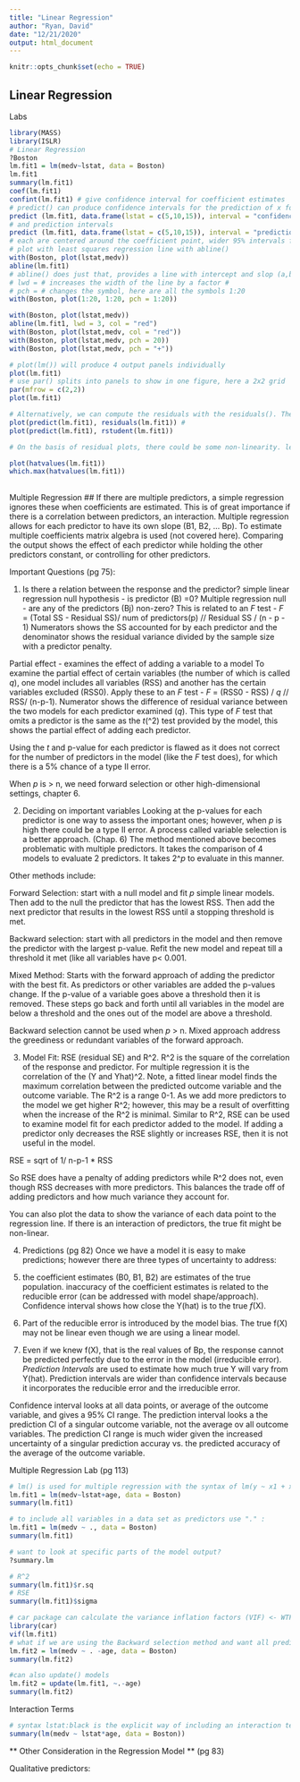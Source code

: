 ---
title: "Linear Regression"
author: "Ryan, David"
date: "12/21/2020"
output: html_document
---

```{r setup, include=FALSE}
knitr::opts_chunk$set(echo = TRUE)
```

## Linear Regression

Labs

```{r}
library(MASS)
library(ISLR)
# Linear Regression
?Boston
lm.fit1 = lm(medv~lstat, data = Boston)
lm.fit1
summary(lm.fit1)
coef(lm.fit1)
confint(lm.fit1) # give confidence interval for coefficient estimates
# predict() can produce confidence intervals for the prediction of x for a given value of y
predict (lm.fit1, data.frame(lstat = c(5,10,15)), interval = "confidence")
# and prediction intervals 
predict (lm.fit1, data.frame(lstat = c(5,10,15)), interval = "prediction")
# each are centered around the coefficient point, wider 95% intervals for prediction 
# plot with least squares regression line with abline()
with(Boston, plot(lstat,medv))
abline(lm.fit1)
# abline() does just that, provides a line with intercept and slop (a,b). This is the output when we call the lm.fit1. We can also plot any line, just input an intercept and slope for (a,b)
# lwd = # increases the width of the line by a factor #
# pch = # changes the symbol, here are all the symbols 1:20
with(Boston, plot(1:20, 1:20, pch = 1:20)) 

with(Boston, plot(lstat,medv))
abline(lm.fit1, lwd = 3, col = "red")
with(Boston, plot(lstat,medv, col = "red"))
with(Boston, plot(lstat,medv, pch = 20))
with(Boston, plot(lstat,medv, pch = "+"))

# plot(lm()) will produce 4 output panels individually
plot(lm.fit1)
# use par() splits into panels to show in one figure, here a 2x2 grid
par(mfrow = c(2,2))
plot(lm.fit1)

# Alternatively, we can compute the residuals with the residuals(). The rstudent() will return studentized residuals. Theses are used to plot the residuals vs. the fitted. 
plot(predict(lm.fit1), residuals(lm.fit1)) #
plot(predict(lm.fit1), rstudent(lm.fit1))

# On the basis of residual plots, there could be some non-linearity. leverage (outlier??) statistics can be computed for any number of predictors using the hatvalues()

plot(hatvalues(lm.fit1))
which.max(hatvalues(lm.fit1))
```

## 
Multiple Regression
##
If there are multiple predictors, a simple regression ignores these when coefficients are estimated. This is of great importance if there is a correlation between predictors, an interaction. 
Multiple regression allows for each predictor to have its own slope (B1, B2, ... Bp). To estimate multiple coefficients matrix algebra is used (not covered here). 
Comparing the output shows the effect of each predictor while holding the other predictors constant, or controlling for other predictors.

Important Questions (pg 75):

1) Is there a relation between the response and the predictor? 
simple linear regression null hypothesis - is predictor (B) =0? Multiple regression null - are any of the predictors (Bj) non-zero? 
This is related to an *F* test - *F* = (Total SS - Residual SS)/ num of predictors(p) // Residual SS / (n - p - 1)
Numerators shows the SS accounted for by each predictor and the denominator shows the residual variance divided by the sample size with a predictor penalty. 

Partial effect - examines the effect of adding a variable to a model
To examine the partial effect of certain variables (the number of which is called *q*), one model includes all variables (RSS) and another has the certain variables excluded (RSS0). Apply these to an *F* test - *F* = (RSS0 - RSS) / *q* // RSS/ (n-p-1). 
Numerator shows the difference of residual variance between the two models for each predictor examined (*q*). 
This type of *F* test that omits a predictor is the same as the *t*(^2) test provided by the model, this shows the partial effect of adding each predictor. 

Using the *t* and p-value for each predictor is flawed as it does not correct for the number of predictors in the model (like the *F* test does), for which there is a 5% chance of a type II error. 

When *p* is > n, we need forward selection or other high-dimensional settings, chapter 6. 

2) Deciding on important variables
Looking at the p-values for each predictor is one way to assess the important ones; however, when *p* is high there could be a type II error. A process called variable selection is a better approach. (Chap. 6)
The method mentioned above becomes problematic with multiple predictors. It takes the comparison of 4 models to evaluate 2 predictors. It takes 2^*p* to evaluate in this manner. 

Other methods include:

Forward Selection: start with a null model and fit *p* simple linear models. Then add to the null the predictor that has the lowest RSS. Then add the next predictor that results in the lowest RSS until a stopping threshold is met. 

Backward selection: start with all predictors in the model and then remove the predictor with the largest p-value. Refit the new model and repeat till a threshold it met (like all variables have p< 0.001. 

Mixed Method: Starts with the forward approach of adding the predictor with the best fit. As predictors or other variables are added the p-values change. If the p-value of a variable goes above a threshold then it is removed. These steps go back and forth until all variables in the model are below a threshold and the ones out of the model are above a threshold. 

Backward selection cannot be used when *p* > n. Mixed approach address the greediness or redundant variables of the forward approach. 

3) Model Fit:
RSE (residual SE) and R^2. R^2 is the square of the correlation of the response and predictor. For multiple regression it is the correlation of the (Y and Yhat)^2. Note, a fitted linear model finds the maximum correlation between the predicted outcome variable and the outcome variable. The R^2 is a range 0-1. As we add more predictors to the model we get higher R^2; however, this may be a result of overfitting when the increase of the R^2 is minimal. 
Similar to R^2, RSE can be used to examine model fit for each predictor added to the model. If adding a predictor only decreases the RSE slightly or increases RSE, then it is not useful in the model. 

RSE = sqrt of 1/ n-p-1 * RSS

So RSE does have a penalty of adding predictors while R^2 does not, even though RSS decreases with more predictors. This balances the trade off of adding predictors and how much variance they account for. 

You can also plot the data to show the variance of each data point to the regression line. If there is an interaction of predictors, the true fit might be non-linear. 

4) Predictions (pg 82)
Once we have a model it is easy to make predictions; however there are three types of uncertainty to address: 
1) the coefficient estimates (B0, B1, B2) are estimates of the true population. inaccuracy of the coefficient estimates is related to the reducible error (can be addressed with model shape/approach). Confidence interval shows how close the Y(hat) is to the true *f*(X). 

2) Part of the reducible error is introduced by the model bias. The true f(X) may not be linear even though we are using a linear model. 

3) Even if we knew f(X), that is the real values of Bp, the response cannot be predicted perfectly due to the error in the model (irreducible error). *Prediction Intervals* are used to estimate how much true Y will vary from Y(hat). Prediction intervals are wider than confidence intervals because it incorporates the reducible error and the irreducible error. 

Confidence interval looks at all data points, or average of the outcome variable, and gives a 95% CI range. The prediction interval looks a the prediction CI of a singular outcome variable, not the average ov all outcome variables. The prediction CI range is much wider given the increased uncertainty of a singular prediction accuray vs. the predicted accuracy of the average of the outcome variable. 

Multiple Regression Lab (pg 113)

```{r}
# lm() is used for multiple regression with the syntax of lm(y ~ x1 + x2 + x3)
lm.fit1 = lm(medv~lstat+age, data = Boston)
summary(lm.fit1)

# to include all variables in a data set as predictors use "." :
lm.fit1 = lm(medv ~ ., data = Boston)
summary(lm.fit1)

# want to look at specific parts of the model output?
?summary.lm

# R^2
summary(lm.fit1)$r.sq
# RSE
summary(lm.fit1)$sigma

# car package can calculate the variance inflation factors (VIF) <- WTF is that ??
library(car)
vif(lm.fit1)
# what if we are using the Backward selection method and want all predictors except those that are not p< 0.5? this removes age 
lm.fit2 = lm(medv ~ . -age, data = Boston)
summary(lm.fit2)

#can also update() models
lm.fit2 = update(lm.fit1, ~.-age)
summary(lm.fit2)


```

Interaction Terms
```{r}
# syntax lstat:black is the explicit way of including an interaction term. Easier method is lstat*black, this included the two predictors of lstat and black as well as the interaction term. 
summary(lm(medv ~ lstat*age, data = Boston))
```

** Other Consideration in the Regression Model ** (pg 83)

Qualitative predictors:




